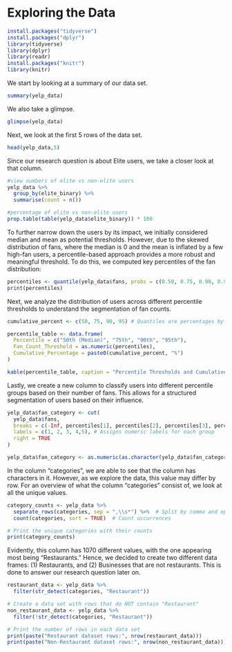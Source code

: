 
# Exploring the Data
```r
install.packages("tidyverse")
install.packages("dplyr")
library(tidyverse)
library(dplyr)
library(readr)
install.packages("knitr")
library(knitr)
```

We start by looking at a summary of our data set.
```r
summary(yelp_data)
```
We also take a glimpse.
```r
glimpse(yelp_data)
```
Next, we look at the first 5 rows of the data set.
```r
head(yelp_data,5)
```

Since our research question is about Elite users, we take a closer look at that column. 
```r
#view numbers of elite vs non-elite users
yelp_data %>%
  group_by(elite_binary) %>%
  summarise(count = n())

#percentage of elite vs non-elite users
prop.table(table(yelp_data$elite_binary)) * 100
```

To further narrow down the users by its impact, we initially considered median and mean as potential thresholds. However, due to the skewed distribution of fans, where the median is 0 and the mean is inflated by a few high-fan users, a percentile-based approach provides a more robust and meaningful threshold. To do this, we computed key percentiles of the fan distribution: 
```r
percentiles <- quantile(yelp_data$fans, probs = c(0.50, 0.75, 0.90, 0.95), na.rm = TRUE)
print(percentiles)
```

Next, we analyze the distribution of users across different percentile thresholds to understand the segmentation of fan counts.
```r
cumulative_percent <- c(50, 75, 90, 95) # Quantiles are percentages by definition

percentile_table <- data.frame(
  Percentile = c("50th (Median)", "75th", "90th", "95th"),
  Fan_Count_Threshold = as.numeric(percentiles),
  Cumulative_Percentage = paste0(cumulative_percent, "%")
)

kable(percentile_table, caption = "Percentile Thresholds and Cumulative User Percentage")
```

Lastly, we create a new column to classify users into different percentile groups based on their number of fans. This allows for a structured segmentation of users based on their influence.
```r
yelp_data$fan_category <- cut(
  yelp_data$fans,
  breaks = c(-Inf, percentiles[1], percentiles[2], percentiles[3], percentiles[4], Inf),
  labels = c(1, 2, 3, 4,5), # Assigns numeric labels for each group
  right = TRUE
)

yelp_data$fan_category <- as.numeric(as.character(yelp_data$fan_category))
```

In the column "categories", we are able to see that the column has characters in it. However, as we explore the data, this value may differ by row. For an overview of what the column "categories" consist of, we look at all the unique values.
```r
category_counts <- yelp_data %>%
  separate_rows(categories, sep = ",\\s*") %>%  # Split by comma and optional space
  count(categories, sort = TRUE)  # Count occurrences

# Print the unique categories with their counts
print(category_counts)
```

Evidently, this column has 1070 different values, with the one appearing most being "Restaurants." Hence, we decided to create two different data frames: (1) Restaurants, and (2) Businesses that are not restaurants. This is done to answer our research question later on.
```r
restaurant_data <- yelp_data %>%
  filter(str_detect(categories, "Restaurant"))

# Create a data set with rows that do NOT contain "Restaurant"
non_restaurant_data <- yelp_data %>%
  filter(!str_detect(categories, "Restaurant"))

# Print the number of rows in each data set
print(paste("Restaurant dataset rows:", nrow(restaurant_data)))
print(paste("Non-Restaurant dataset rows:", nrow(non_restaurant_data)))
```
